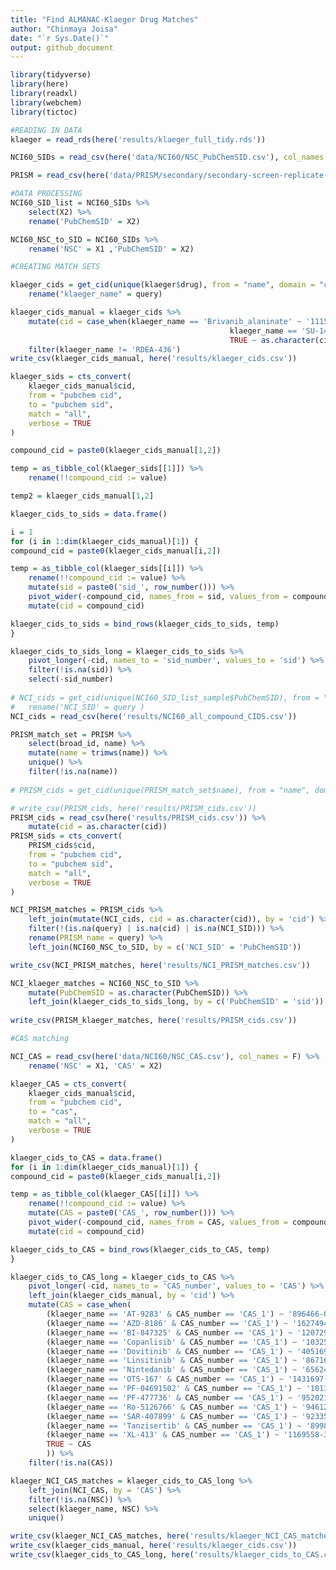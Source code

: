 ```yaml
---
title: "Find ALMANAC-Klaeger Drug Matches"
author: "Chinmaya Joisa"
date: "`r Sys.Date()`"
output: github_document
---
```


```r
library(tidyverse)
library(here)
library(readxl)
library(webchem)
library(tictoc)
```

```r
#READING IN DATA
klaeger = read_rds(here('results/klaeger_full_tidy.rds'))

NCI60_SIDs = read_csv(here('data/NCI60/NSC_PubChemSID.csv'), col_names = FALSE)

PRISM = read_csv(here('data/PRISM/secondary/secondary-screen-replicate-treatment-info.csv'))
```

```r
#DATA PROCESSING
NCI60_SID_list = NCI60_SIDs %>% 
	select(X2) %>% 
	rename('PubChemSID' = X2)

NCI60_NSC_to_SID = NCI60_SIDs %>% 
	rename('NSC' = X1 ,'PubChemSID' = X2)
```

```r
#CREATING MATCH SETS

klaeger_cids = get_cid(unique(klaeger$drug), from = "name", domain = "compound", match = "all", verbose = TRUE) %>% 
	rename("klaeger_name" = query) 

klaeger_cids_manual = klaeger_cids %>% 
	mutate(cid = case_when(klaeger_name == 'Brivanib_alaninate' ~ '11154925',
												 klaeger_name == 'SU-14813'  ~ '10138259', 
												 TRUE ~ as.character(cid))) %>% 
	filter(klaeger_name != 'RDEA-436')
write_csv(klaeger_cids_manual, here('results/klaeger_cids.csv'))

klaeger_sids = cts_convert(
	klaeger_cids_manual$cid,
	from = "pubchem cid",
	to = "pubchem sid", 
	match = "all",
	verbose = TRUE
)

compound_cid = paste0(klaeger_cids_manual[1,2])

temp = as_tibble_col(klaeger_sids[[1]]) %>% 
	rename(!!compound_cid := value)

temp2 = klaeger_cids_manual[1,2]

klaeger_cids_to_sids = data.frame()

i = 1
for (i in 1:dim(klaeger_cids_manual)[1]) {
compound_cid = paste0(klaeger_cids_manual[i,2])

temp = as_tibble_col(klaeger_sids[[i]]) %>% 
	rename(!!compound_cid := value) %>% 
	mutate(sid = paste0('sid_', row_number())) %>% 
	pivot_wider(-compound_cid, names_from = sid, values_from = compound_cid) %>% 
	mutate(cid = compound_cid)

klaeger_cids_to_sids = bind_rows(klaeger_cids_to_sids, temp)
}

klaeger_cids_to_sids_long = klaeger_cids_to_sids %>% 
	pivot_longer(-cid, names_to = 'sid_number', values_to = 'sid') %>% 
	filter(!is.na(sid)) %>% 
	select(-sid_number)
	
# NCI_cids = get_cid(unique(NCI60_SID_list_sample$PubChemSID), from = "sid", domain = "substance", match = "all", verbose = TRUE) %>% 
# 	rename('NCI_SID' = query )
NCI_cids = read_csv(here('results/NCI60_all_compound_CIDS.csv'))

PRISM_match_set = PRISM %>%
	select(broad_id, name) %>%
	mutate(name = trimws(name)) %>%
	unique() %>%
	filter(!is.na(name))
	
# PRISM_cids = get_cid(unique(PRISM_match_set$name), from = "name", domain = "compound", match = "all", verbose = TRUE)

# write_csv(PRISM_cids, here('results/PRISM_cids.csv'))
PRISM_cids = read_csv(here('results/PRISM_cids.csv')) %>% 
	mutate(cid = as.character(cid))
PRISM_sids = cts_convert(
	PRISM_cids$cid,
	from = "pubchem cid",
	to = "pubchem sid", 
	match = "all",
	verbose = TRUE
)

NCI_PRISM_matches = PRISM_cids %>% 
	left_join(mutate(NCI_cids, cid = as.character(cid)), by = 'cid') %>% 
	filter(!(is.na(query) | is.na(cid) | is.na(NCI_SID))) %>% 
	rename(PRISM_name = query) %>% 
	left_join(NCI60_NSC_to_SID, by = c('NCI_SID' = 'PubChemSID'))

write_csv(NCI_PRISM_matches, here('results/NCI_PRISM_matches.csv'))

NCI_klaeger_matches = NCI60_NSC_to_SID %>%
	mutate(PubChemSID = as.character(PubChemSID)) %>% 
	left_join(klaeger_cids_to_sids_long, by = c('PubChemSID' = 'sid'))
	
write_csv(PRISM_klaeger_matches, here('results/PRISM_cids.csv'))
```




```r
#CAS matching

NCI_CAS = read_csv(here('data/NCI60/NSC_CAS.csv'), col_names = F) %>% 
	rename('NSC' = X1, 'CAS' = X2)

klaeger_CAS = cts_convert(
	klaeger_cids_manual$cid,
	from = "pubchem cid",
	to = "cas", 
	match = "all",
	verbose = TRUE
)

klaeger_cids_to_CAS = data.frame()
for (i in 1:dim(klaeger_cids_manual)[1]) {
compound_cid = paste0(klaeger_cids_manual[i,2])

temp = as_tibble_col(klaeger_CAS[[i]]) %>% 
	rename(!!compound_cid := value) %>% 
	mutate(CAS = paste0('CAS_', row_number())) %>% 
	pivot_wider(-compound_cid, names_from = CAS, values_from = compound_cid) %>% 
	mutate(cid = compound_cid)

klaeger_cids_to_CAS = bind_rows(klaeger_cids_to_CAS, temp)
}

klaeger_cids_to_CAS_long = klaeger_cids_to_CAS %>% 
	pivot_longer(-cid, names_to = 'CAS_number', values_to = 'CAS') %>% 
	left_join(klaeger_cids_manual, by = 'cid') %>% 
	mutate(CAS = case_when(
		(klaeger_name == 'AT-9283' & CAS_number == 'CAS_1') ~ '896466-04-9',
		(klaeger_name == 'AZD-8186' & CAS_number == 'CAS_1') ~ '1627494-13-6',
		(klaeger_name == 'BI-847325' & CAS_number == 'CAS_1') ~ '1207293-36-4',
		(klaeger_name == 'Copanlisib' & CAS_number == 'CAS_1') ~ '1032568-63-0',
		(klaeger_name == 'Dovitinib' & CAS_number == 'CAS_1') ~ '405169-16-6',
		(klaeger_name == 'Linsitinib' & CAS_number == 'CAS_1') ~ '867160-71-2',
		(klaeger_name == 'Nintedanib' & CAS_number == 'CAS_1') ~ '656247-17-5',
		(klaeger_name == 'OTS-167' & CAS_number == 'CAS_1') ~ '1431697-89-0',
		(klaeger_name == 'PF-04691502' & CAS_number == 'CAS_1') ~ '1013101-36-4',
		(klaeger_name == 'PF-477736' & CAS_number == 'CAS_1') ~ '952021-60-2',
		(klaeger_name == 'Ro-5126766' & CAS_number == 'CAS_1') ~ '946128-88-7',
		(klaeger_name == 'SAR-407899' & CAS_number == 'CAS_1') ~ '923359-38-0',
		(klaeger_name == 'Tanzisertib' & CAS_number == 'CAS_1') ~ '899805-25-5',
		(klaeger_name == 'XL-413' & CAS_number == 'CAS_1') ~ '1169558-38-6',
		TRUE ~ CAS
		)) %>% 
	filter(!is.na(CAS))

klaeger_NCI_CAS_matches = klaeger_cids_to_CAS_long %>% 
	left_join(NCI_CAS, by = 'CAS') %>% 
	filter(!is.na(NSC)) %>% 
	select(klaeger_name, NSC) %>% 
	unique()

write_csv(klaeger_NCI_CAS_matches, here('results/klaeger_NCI_CAS_matches.csv'))
write_csv(klaeger_cids_manual, here('results/klaeger_cids.csv'))
write_csv(klaeger_cids_to_CAS_long, here('results/klaeger_cids_to_CAS.csv'))
```



